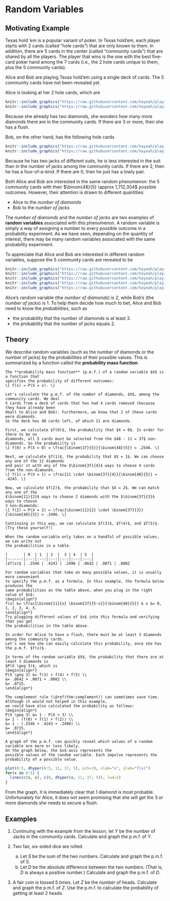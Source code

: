 # Random Variables {#rv}

## Motivating Example {-}

Texas hold 'em is a popular variant of poker. In Texas hold'em, each 
player starts with 2 cards (called "hole cards") that are only known to them. 
In addition, there are 5 cards in the center (called "community cards") that
are shared by all the players. The player that wins is the one with the 
best five-card poker hand among the 7 cards (i.e., the 2 hole cards unique to them, 
plus the 5 community cards). 

Alice and Bob are playing Texas hold'em using a single deck of cards. The 
5 community cards have not been revealed yet. 

Alice is looking at her 2 hole cards, which are

```r
knitr::include_graphics("https://raw.githubusercontent.com/hayeah/playing-cards-assets/master/png/queen_of_diamonds.png") 
knitr::include_graphics("https://raw.githubusercontent.com/hayeah/playing-cards-assets/master/png/3_of_diamonds.png")
```

Because she already has two diamonds, she wonders how many more diamonds 
there are in the community cards. If there are 3 or more, then she has a flush.

Bob, on the other hand, has the following hole cards 

```r
knitr::include_graphics("https://raw.githubusercontent.com/hayeah/playing-cards-assets/master/png/jack_of_clubs.png") 
knitr::include_graphics("https://raw.githubusercontent.com/hayeah/playing-cards-assets/master/png/jack_of_hearts.png")
```

Because he has two jacks of different suits, he is less interested 
in the suit than in the number of jacks among the community cards. If there are 2, 
then he has a four-of-a-kind. If there are 0, then he just has a lowly 
pair.

Both Alice and Bob are interested in the same random phenomenon: 
the 5 community cards with their 
$\binom{48}{5} \approx 1,712,304$ possible outcomes. 
However, their attention is drawn to different quantities:

- Alice to the _number of diamonds_
- Bob to the _number of jacks_

The _number of diamonds_ and the _number of jacks_ are two examples of **random variables** associated 
with this phenomenon. A random variable is simply a way of assigning a number to every 
possible outcome in a probability experiment. As we have seen, 
depending on the quantity of interest, there may be many random variables associated with the same 
probability experiment.

To appreciate that Alice and Bob are interested in different random variables, suppose the 
5 community cards are revealed to be

```r
knitr::include_graphics("https://raw.githubusercontent.com/hayeah/playing-cards-assets/master/png/4_of_hearts.png")
knitr::include_graphics("https://raw.githubusercontent.com/hayeah/playing-cards-assets/master/png/jack_of_diamonds.png")
knitr::include_graphics("https://raw.githubusercontent.com/hayeah/playing-cards-assets/master/png/4_of_clubs.png")
knitr::include_graphics("https://raw.githubusercontent.com/hayeah/playing-cards-assets/master/png/ace_of_spades.png")
knitr::include_graphics("https://raw.githubusercontent.com/hayeah/playing-cards-assets/master/png/8_of_diamonds.png")
```

Alice's random variable (the _number of diamonds_) is 2, 
while Bob's (the _number of jacks_) is 1. To help them decide how much to bet, 
Alice and Bob need to know the _probabilities_, such as

- the probability that the number of diamonds is at least 3.
- the probability that the number of jacks equals 2.

<!-- We can simulate the values that a random variable will take. -->

<!-- ```{r} -->
<!-- # define a standard deck of cards (A=1, J=11, Q=12, K=13) -->
<!-- cards <- data.frame( -->
<!--   rank=rep(1:13, 4), -->
<!--   suit=rep(c("C", "D", "H", "S"), each=13) -->
<!-- ) -->

<!-- # remove the 4 cards that Alice and Bob already have -->
<!-- remaining_cards <- cards[-c(11, 16, 25, 37), ] -->

<!-- # initialize vectors for storing the numbers of diamonds -->
<!-- numbers_of_diamonds <- c() -->

<!-- # repeat 10000 times -->
<!-- for (i in 1:10000) { -->
<!--   # simulate 5 community cards -->
<!--   samp <- sample(nrow(remaining_cards), size=5, replace=FALSE) -->
<!--   comm <- remaining_cards[samp, ] -->

<!--   # count up how many diamonds there are, add to the vector -->
<!--   numbers_of_diamonds <- c(numbers_of_diamonds, sum(comm$suit == "D")) -->
<!-- } -->

<!-- # tabulate the simulations -->
<!-- table(numbers_of_diamonds) -->
<!-- ``` -->

<!-- Probabilities such as these are how we ultimately describe random variables. -->


## Theory {-}

We describe random variables (such as the number of diamonds or the number of jacks) by the 
probabilities of their possible values. This is summarized by a function called the 
**probability mass function**.

```definition
The **probability mass function** (p.m.f.) of a random variable $X$ is a function that 
specifies the probability of different outcomes:
\[ f(x) = P(X = x). \]
```

```example
Let's calculate the p.m.f. of the number of diamonds, $X$, among the community cards. We deal 
5 cards from a deck of cards that has had 4 cards removed (because they have already been 
dealt to Alice and Bob). Furthermore, we know that 2 of these cards were diamonds.
So the deck has 48 cards left, of which 11 are diamonds.

First, we calculate $f(0)$, the probability that $X = 0$. In order for there to be no 
diamonds, all 5 cards must be selected from the $48 - 11 = 37$ non-diamonds. So the probabiilty is 
\[ f(0) = P(X = 0) = \frac{\binom{37}{5}}{\binom{48}{5}} = .2546. \]

Next, we calculate $f(1)$, the probability that $X = 1$. We can choose any one of the 11 diamonds 
and pair it with any of the $\binom{37}{4}$ ways to choose 4 cards from the non-diamonds.
\[ f(1) = P(X = 1) = \frac{11 \cdot \binom{37}{4}}{\binom{48}{5}} = .4243. \]

Now, we calculate $f(2)$, the probability that $X = 2$. We can match any one of the 
$\binom{11}{2}$ ways to choose 2 diamonds with the $\binom{37}{3}$ ways to choose 
3 non-diamonds:
\[ f(2) = P(X = 2) = \frac{\binom{11}{2} \cdot \binom{37}{3}}{\binom{48}{5}} = .2496. \]

Continuing in this way, we can calculate $f(3)$, $f(4)$, and $f(5)$. (Try these yourself!)

When the random variable only takes on a handful of possible values, we can write out 
the probabilities in a table.

|       | 0  | 1  | 2  |  3 | 4  | 5  |
|------:|:--:|:--:|:--:|:--:|:--:|:--:|
|$f(x)$ | .2546 | .4243 | .2496 | .0642 | .0071 | .0002

For random variables that take on many possible values, it is usually more convenient 
to specify the p.m.f. as a formula. In this example, the formula below produces the 
same probabilities as the table above, when you plug in the right value of $x$:
\begin{align*}
f(x) &= \frac{\binom{11}{x} \binom{37}{5-x}}{\binom{48}{5}} & x &= 0, 1, 2, 3, 4, 5. 
\end{align*}
Try plugging different values of $x$ into this formula and verifying that you get 
the probabilities in the table above.
```

```example
In order for Alice to have a flush, there must be at least 3 diamonds among the community cards. 
Let's see how she can easily calculate this probability, once she has the p.m.f. $f(x)$.

In terms of the random variable $X$, the probability that there are at least 3 diamonds is 
$P(X \geq 3)$, which is 
\begin{align*} 
P(X \geq 3) &= f(3) + f(4) + f(5) \\
&= .0642 + .0071 + .0002 \\
&= .0715.
\end{align*}

The complement rule (\@ref(thm:complement)) can sometimes save time. Although it would not helped in this example, 
we could have also calculated the probability as follows:
\begin{align*}
P(X \geq 3) &= 1 - P(X < 3) \\
&= 1 - (f(0) + f(1) + f(2)) \\
&= 1 - (.2546 + .4243 + .2496) \\
&= .0715.
\end{align*}
```

```example
A graph of the p.m.f. can quickly reveal which values of a random 
variable are more or less likely. 
On the graph below, the $x$-axis represents the 
possible values of the random variable. Each impulse represents the 
probability of a possible value.
```

```r
plot(0:5, dhyper(0:5, 11, 37, 5), pch=19, xlab="x", ylab="f(x)")
for(x in 0:5) {
  lines(c(x, x), c(0, dhyper(x, 11, 37, 5)), lwd=2)
}
```

From the graph, it is immediately clear that 1 diamond is most probable. 
Unfortunately for Alice, it does not seem promising that she will get the 
3 or more diamonds she needs to secure a flush.



## Examples {-}

1. Continuing with the example from the lesson, let $Y$ be the number of Jacks in the community cards. Calculate and graph the p.m.f. of $Y$.

2. Two fair, six-sided dice are rolled.

    a. Let $S$ be the sum of the two numbers. Calculate and graph the p.m.f. of $S$.
    b. Let $D$ be the absolute difference between the two numbers. 
    (That is, $D$ is always a positive number.) Calculate and graph the p.m.f. of $D$.

3. A fair coin is tossed 5 times. Let $Z$ be the number of heads. Calculate and graph the p.m.f. of $Z$. 
Use the p.m.f. to calculate the probability of getting at least 2 heads.
